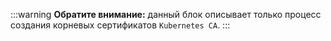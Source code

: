 


:::warning
**Обратите внимание:** данный блок описывает только процесс создания корневых сертификатов ```Kubernetes CA```.
:::


<Tabs groupId="install-type">
  <TabItem value='HardWay'>
    <KubernetesCACert />
  </TabItem>
  <TabItem value='Kubeadm'>
    <KubernetesCAKubeadm />
  </TabItem>
</Tabs>

